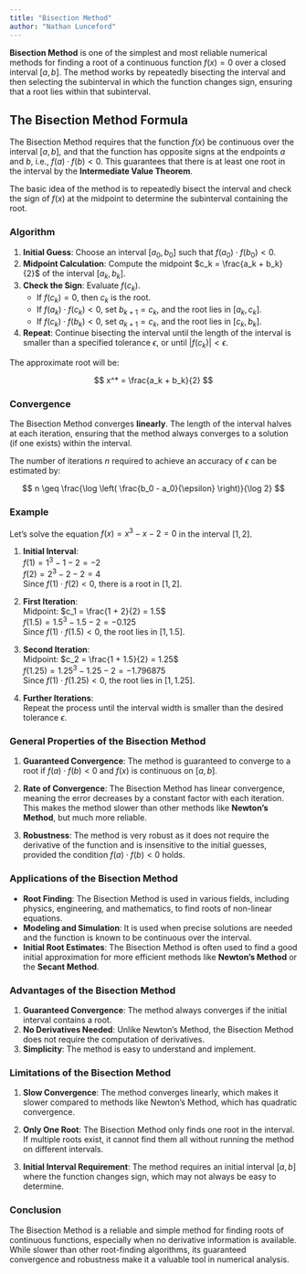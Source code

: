 ```yaml
---
title: "Bisection Method"
author: "Nathan Lunceford"
---
```


**Bisection Method** is one of the simplest and most reliable numerical methods for finding a root of a continuous function $f(x) = 0$ over a closed interval $[a, b]$. The method works by repeatedly bisecting the interval and then selecting the subinterval in which the function changes sign, ensuring that a root lies within that subinterval.

## The Bisection Method Formula

The Bisection Method requires that the function $f(x)$ be continuous over the interval $[a, b]$, and that the function has opposite signs at the endpoints $a$ and $b$, i.e., $f(a) \cdot f(b) < 0$. This guarantees that there is at least one root in the interval by the **Intermediate Value Theorem**.

The basic idea of the method is to repeatedly bisect the interval and check the sign of $f(x)$ at the midpoint to determine the subinterval containing the root.

### Algorithm

1. **Initial Guess**: Choose an interval $[a_0, b_0]$ such that $f(a_0) \cdot f(b_0) < 0$.
2. **Midpoint Calculation**: Compute the midpoint $c_k = \frac{a_k + b_k}{2}$ of the interval $[a_k, b_k]$.
3. **Check the Sign**: Evaluate $f(c_k)$.
   - If $f(c_k) = 0$, then $c_k$ is the root.
   - If $f(a_k) \cdot f(c_k) < 0$, set $b_{k+1} = c_k$, and the root lies in $[a_k, c_k]$.
   - If $f(c_k) \cdot f(b_k) < 0$, set $a_{k+1} = c_k$, and the root lies in $[c_k, b_k]$.
4. **Repeat**: Continue bisecting the interval until the length of the interval is smaller than a specified tolerance $\epsilon$, or until $|f(c_k)| < \epsilon$.

The approximate root will be:

$$
x^* = \frac{a_k + b_k}{2}
$$

### Convergence

The Bisection Method converges **linearly**. The length of the interval halves at each iteration, ensuring that the method always converges to a solution (if one exists) within the interval.

The number of iterations $n$ required to achieve an accuracy of $\epsilon$ can be estimated by:

$$
n \geq \frac{\log \left( \frac{b_0 - a_0}{\epsilon} \right)}{\log 2}
$$

### Example

Let’s solve the equation $f(x) = x^3 - x - 2 = 0$ in the interval $[1, 2]$.

1. **Initial Interval**:  
   $f(1) = 1^3 - 1 - 2 = -2$  
   $f(2) = 2^3 - 2 - 2 = 4$  
   Since $f(1) \cdot f(2) < 0$, there is a root in $[1, 2]$.

2. **First Iteration**:  
   Midpoint: $c_1 = \frac{1 + 2}{2} = 1.5$  
   $f(1.5) = 1.5^3 - 1.5 - 2 = -0.125$  
   Since $f(1) \cdot f(1.5) < 0$, the root lies in $[1, 1.5]$.

3. **Second Iteration**:  
   Midpoint: $c_2 = \frac{1 + 1.5}{2} = 1.25$  
   $f(1.25) = 1.25^3 - 1.25 - 2 = -1.796875$  
   Since $f(1) \cdot f(1.25) < 0$, the root lies in $[1, 1.25]$.

4. **Further Iterations**:  
   Repeat the process until the interval width is smaller than the desired tolerance $\epsilon$.

### General Properties of the Bisection Method

1. **Guaranteed Convergence**: The method is guaranteed to converge to a root if $f(a) \cdot f(b) < 0$ and $f(x)$ is continuous on $[a, b]$.

2. **Rate of Convergence**: The Bisection Method has linear convergence, meaning the error decreases by a constant factor with each iteration. This makes the method slower than other methods like **Newton’s Method**, but much more reliable.

3. **Robustness**: The method is very robust as it does not require the derivative of the function and is insensitive to the initial guesses, provided the condition $f(a) \cdot f(b) < 0$ holds.

### Applications of the Bisection Method

- **Root Finding**: The Bisection Method is used in various fields, including physics, engineering, and mathematics, to find roots of non-linear equations.
- **Modeling and Simulation**: It is used when precise solutions are needed and the function is known to be continuous over the interval.
- **Initial Root Estimates**: The Bisection Method is often used to find a good initial approximation for more efficient methods like **Newton’s Method** or the **Secant Method**.

### Advantages of the Bisection Method

1. **Guaranteed Convergence**: The method always converges if the initial interval contains a root.
2. **No Derivatives Needed**: Unlike Newton’s Method, the Bisection Method does not require the computation of derivatives.
3. **Simplicity**: The method is easy to understand and implement.

### Limitations of the Bisection Method

1. **Slow Convergence**: The method converges linearly, which makes it slower compared to methods like Newton’s Method, which has quadratic convergence.
   
2. **Only One Root**: The Bisection Method only finds one root in the interval. If multiple roots exist, it cannot find them all without running the method on different intervals.

3. **Initial Interval Requirement**: The method requires an initial interval $[a, b]$ where the function changes sign, which may not always be easy to determine.

### Conclusion

The Bisection Method is a reliable and simple method for finding roots of continuous functions, especially when no derivative information is available. While slower than other root-finding algorithms, its guaranteed convergence and robustness make it a valuable tool in numerical analysis.

